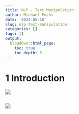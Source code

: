 ```yaml
---
title: NLP - Text Manipulation
author: Michael Fuchs
date: '2021-05-18'
slug: nlp-text-manipulation
categories: []
tags: []
output:
  blogdown::html_page:
    toc: true
    toc_depth: 5
---
```



# 1 Introduction

![](/post/2021-05-18-nlp-text-manipulation_files/p122s1.png)












```r

```

![](/post/2021-05-18-nlp-text-manipulation_files/p122p.png)


























